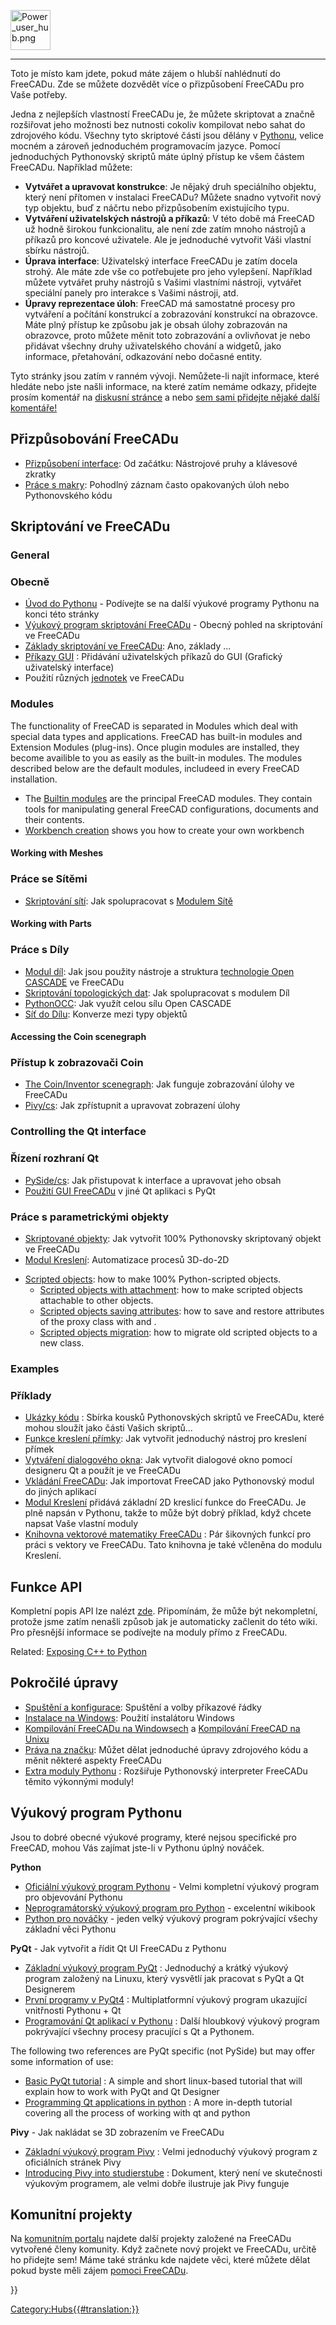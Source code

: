<languages/>
{{TOCright}}
[[Image:Power_user_hub.png|64px]]
----

<div class="mw-translate-fuzzy">
Toto je místo kam jdete, pokud máte zájem o hlubší nahlédnutí do FreeCADu. Zde se můžete dozvědět více o přizpůsobení FreeCADu pro Vaše potřeby.
</div>

<div class="mw-translate-fuzzy">
Jedna z nejlepších vlastností FreeCADu je, že můžete skriptovat a značně rozšiřovat jeho možnosti bez nutnosti cokoliv kompilovat nebo sahat do zdrojového kódu. Všechny tyto skriptové části jsou dělány v [http://en.wikipedia.org/wiki/Python_(programming_language) Pythonu], velice mocném a zároveň jednoduchém programovacím jazyce. Pomocí jednoduchých Pythonovský skriptů máte úplný přístup ke všem částem FreeCADu. Například můžete:
* '''Vytvářet a upravovat konstrukce''': Je nějaký druh speciálního objektu, který není přítomen v instalaci FreeCADu? Můžete snadno vytvořit nový typ objektu, buď z náčrtu nebo přizpůsobením existujícího typu. 
* '''Vytváření uživatelských nástrojů a příkazů''': V této době má FreeCAD už hodně širokou funkcionalitu, ale není zde zatím mnoho nástrojů a příkazů pro koncové uživatele. Ale je jednoduché vytvořit Váši vlastní sbírku nástrojů.
* '''Úprava interface''': Uživatelský interface  FreeCADu je zatím docela strohý. Ale máte zde vše co potřebujete pro jeho vylepšení. Například můžete vytvářet pruhy nástrojů s Vašimi vlastními nástroji, vytvářet speciální panely pro interakce s Vašimi nástroji, atd. 
* '''Úpravy reprezentace úloh''': FreeCAD má samostatné procesy pro vytváření a počítání konstrukcí a zobrazování konstrukcí na obrazovce. Máte plný přístup ke způsobu jak je obsah úlohy zobrazován na obrazovce, proto můžete měnit toto zobrazování a ovlivňovat je nebo přidávat všechny druhy uživatelského chování a widgetů, jako informace, přetahování, odkazování nebo dočasné entity.
</div>

<div class="mw-translate-fuzzy">
Tyto stránky jsou zatím v ranném vývoji. Nemůžete-li najít informace, které hledáte nebo jste našli informace, na které zatím nemáme odkazy, přidejte prosím komentář na [[Talk:Power_users_hub|diskusní stránce]] a nebo [[Help_FreeCAD/cs| sem sami přidejte nějaké další komentáře!]]
</div>

<span id="Customizing_FreeCAD"></span>
== Přizpůsobování FreeCADu ==

<div class="mw-translate-fuzzy">
* [[Interface Customization/cs|Přizpůsobení interface]]: Od začátku: Nástrojové pruhy a klávesové zkratky
* [[Macros/cs|Práce s makry]]: Pohodlný záznam často opakovaných úloh nebo Pythonovského kódu
</div>

<span id="Scripting_in_FreeCAD"></span>
== Skriptování ve FreeCADu ==

===General===

<div class="mw-translate-fuzzy">
===Obecně===
* [[Introduction to Python/cs|Úvod do Pythonu]] - Podívejte se na další výukové programy Pythonu na konci této stránky
* [[Python scripting tutorial/cs|Výukový program skriptování FreeCADu]] - Obecný pohled na skriptování ve FreeCADu
* [[FreeCAD Scripting Basics/cs|Základy skriptování ve FreeCADu]]: Ano, základy ...
* [[Gui Command/cs|Příkazy GUI]] : Přidávání uživatelských příkazů do GUI (Grafický uživatelský interface)
* Použití různých [[Units/cs|jednotek]] ve FreeCADu
</div>

=== Modules ===

The functionality of FreeCAD is separated in Modules which deal with special data types and applications. FreeCAD has built-in modules and Extension Modules (plug-ins). Once plugin modules are installed, they become availible to you as easily as the built-in modules. The modules described below are the default modules, includeed in every FreeCAD installation.

* The [[Builtin modules|Builtin modules]] are the principal FreeCAD modules. They contain tools for manipulating general FreeCAD configurations, documents and their contents.
* [[Workbench creation|Workbench creation]] shows you how to create your own workbench

====Working with Meshes====

<div class="mw-translate-fuzzy">
===Práce se Sítěmi===
* [[Mesh Scripting/cs|Skriptování sítí]]: Jak spolupracovat s [[Mesh_Workbench/cs|Modulem Sítě]]
</div>

====Working with Parts====

<div class="mw-translate-fuzzy">
===Práce s Díly===
* [[Part_Workbench/cs|Modul díl]]: Jak jsou použity nástroje a struktura [http://en.wikipedia.org/wiki/Open_CASCADE technologie Open CASCADE] ve FreeCADu
* [[Topological data scripting/cs|Skriptování topologických dat]]: Jak spolupracovat s modulem Díl
* [[PythonOCC/cs|PythonOCC]]: Jak využít celou sílu Open CASCADE
* [[Mesh to Part/cs|Síť do Dílu]]: Konverze mezi typy objektů
</div>

====Accessing the Coin scenegraph====

<div class="mw-translate-fuzzy">
===Přístup k zobrazovači Coin===
* [[Scenegraph/cs|The Coin/Inventor scenegraph]]: Jak funguje zobrazování úlohy ve FreeCADu
* [[Pivy/cs]]: Jak zpřístupnit a upravovat zobrazení úlohy
</div>

===Controlling the Qt interface===

<div class="mw-translate-fuzzy">
===Řízení rozhraní Qt===
* [[PySide/cs]]: Jak přistupovat k interface a upravovat jeho obsah
* [[Embedding FreeCADGui/cs|Použití GUI FreeCADu]] v jiné Qt aplikaci s PyQt
</div>

<span id="Working_with_parametric_objects"></span>
<div class="mw-translate-fuzzy">
===Práce s parametrickými objekty===
* [[Scripted objects/cs|Skriptované objekty]]: Jak vytvořit 100% Pythonovsky skriptovaný objekt ve FreeCADu
* [[Drawing Workbench/cs|Modul Kreslení]]: Automatizace procesů 3D-do-2D
</div>

* [[Scripted_objects|Scripted objects]]: how to make 100% Python-scripted objects.
** [[Scripted_objects_with_attachment|Scripted objects with attachment]]: how to make scripted objects attachable to other objects.
** [[Scripted_objects_saving_attributes|Scripted objects saving attributes]]: how to save and restore attributes of the proxy class with {{incode|dumps}} and {{incode|loads}}.
** [[Scripted_objects_migration|Scripted objects migration]]: how to migrate old scripted objects to a new class.

===Examples===

<div class="mw-translate-fuzzy">
===Příklady===
* [[Code snippets/cs|Ukázky kódu]] : Sbírka kousků Pythonovských skriptů ve FreeCADu, které mohou sloužít jako části Vašich skriptů...
* [[Line drawing function/cs|Funkce kreslení přímky]]: Jak vytvořit jednoduchý nástroj pro kreslení přímek
* [[Dialog creation/cs|Vytváření dialogového okna]]: Jak vytvořit dialogové okno pomocí designeru Qt a použít je ve FreeCADu
* [[Embedding FreeCAD/cs|Vkládání FreeCADu]]: Jak importovat FreeCAD jako Pythonovský modul do jiných aplikací
* [[Draft_Workbench/cs|Modul Kreslení]] přidává základní 2D kreslicí funkce do FreeCADu. Je plně napsán v Pythonu, takže to může být dobrý příklad, když chcete napsat Vaše vlastní moduly
* [[FreeCAD vector math library/cs|Knihovna vektorové matematiky FreeCADu]] : Pár šikovných funkcí pro práci s vektory ve FreeCADu. Tato knihovna je také včleněna do modulu Kreslení.
</div>

<span id="API_Functions"></span>
== Funkce API ==

<div class="mw-translate-fuzzy">
Kompletní popis API lze nalézt [[:Category:API|zde]]. Připomínám, že může být nekompletní, protože jsme zatím nenašli způsob jak je automaticky začlenit do této wiki. Pro přesnější informace se podívejte na moduly přímo z FreeCADu.
</div>

Related: [[Exposing_C%2B%2B_to_Python|Exposing C++ to Python]]

<span id="Advanced_modification"></span>
== Pokročilé úpravy ==

<div class="mw-translate-fuzzy">
* [[Start up and Configuration/cs|Spuštění a konfigurace]]: Spuštění a volby příkazové řádky
* [[Installing_on_Windows/cs|Instalace na Windows]]: Použití instalátoru Windows
* [[Compile_on_Windows/cs|Kompilování FreeCADu na Windowsech]] a [[Compile_on_Linux/cs|Kompilování FreeCAD na Unixu]]
* [[Branding/cs|Práva na značku]]: Můžet dělat jednoduché úpravy zdrojového kódu a měnit některé aspekty FreeCADu
* [[Extra python modules/cs|Extra moduly Pythonu]] : Rozšiřuje Pythonovský interpreter FreeCADu těmito výkonnými moduly!
</div>

<span id="Python_tutorials"></span>
== Výukový program Pythonu ==

Jsou to dobré obecné výukové programy, které nejsou specifické pro FreeCAD, mohou Vás zajímat jste-li v Pythonu úplný nováček.

<div class="mw-translate-fuzzy">
'''Python'''
* [http://docs.python.org/tut/tut.html Oficiální výukový program Pythonu] - Velmi kompletní výukový program pro objevování Pythonu
* [http://en.wikibooks.org/wiki/Non-Programmer%27s_Tutorial_for_Python Neprogramátorský výukový program pro Python] - excelentní wikibook
* [http://npt.cc.rsu.ru/user/wanderer/ODP/Python_for_Newbies.htm Python pro nováčky] - jeden velký výukový program pokrývající všechy základní věci Pythonu
</div>

<div class="mw-translate-fuzzy">
'''PyQt''' - Jak vytvořit a řídit Qt UI FreeCADu z Pythonu
* [http://www.cs.usfca.edu/~afedosov/qttut/ Základní výukový program PyQt] : Jednoduchý a krátký výukový program založený na Linuxu, který vysvětlí jak pracovat s PyQt a Qt Designerem
* [http://zetcode.com/tutorials/pyqt4/firstprograms/ První programy v PyQt4] : Multiplatformní výukový program ukazující vnitřnosti Pythonu + Qt
* [http://vizzzion.org/?id=pyqt Programování Qt aplikací v Pythonu] : Další hloubkový výukový program pokrývající všechny procesy pracující s Qt a Pythonem.
</div>

The following two references are PyQt specific (not PySide) but may offer some information of use:
* [http://www.cs.usfca.edu/~afedosov/qttut/ Basic PyQt tutorial] : A simple and short linux-based tutorial that will explain how to work with PyQt and Qt Designer
* [http://vizzzion.org/?id=pyqt Programming Qt applications in python] : A more in-depth tutorial covering all the process of working with qt and python

<div class="mw-translate-fuzzy">
'''Pivy''' - Jak nakládat se 3D zobrazením ve FreeCADu
* [http://pivy.coin3d.org/documentation/pycon Základní výukový program Pivy] : Velmi jednoduchý výukový program z oficiálních stránek Pivy
* [http://www.google.com.br/url?sa=U&start=3&q=http://studierstube.icg.tu-graz.ac.at/doc/pdf/PivyStudierstubeTutorial.pdf&ei=XyC1Sc2wOeCKmQem_eHnBQ&usg=AFQjCNEYhb-0DcUc6OxFVijAe1epBb-4aA Introducing Pivy into studierstube] : Dokument, který není ve skutečnosti výukovým programem, ale velmi dobře ilustruje jak Pivy funguje
</div>

<span id="Community_projects"></span>
== Komunitní projekty == 

<div class="mw-translate-fuzzy">
Na [[FreeCAD Community Portal|komunitním portalu]] najdete další projekty založené na FreeCADu vytvořené členy komunity. Když začnete nový projekt ve FreeCADu, určitě ho přidejte sem! Máme také stránku kde najdete věci, které můžete dělat pokud byste měli zájem [[Help FreeCAD/cs|pomoci FreeCADu]].
</div>


{{Powerdocnavi{{#translation:}}}}
[[Category:Hubs{{#translation:}}]]
